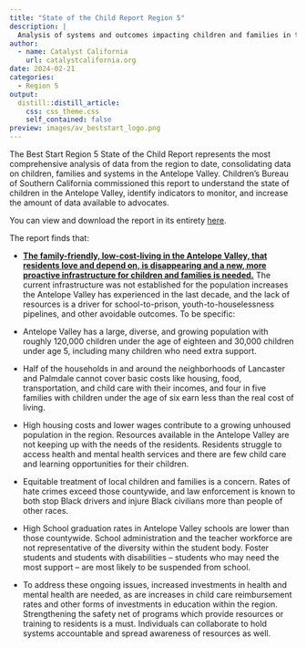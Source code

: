 ```yaml
---
title: "State of the Child Report Region 5"
description: |
  Analysis of systems and outcomes impacting children and families in the Antelope Valley. Report was commissioned by Children's Bureau of Southern California.
author:
  - name: Catalyst California
    url: catalystcalifornia.org
date: 2024-02-21
categories:
  - Region 5
output:
  distill::distill_article:
    css: css_theme.css
    self_contained: false
preview: images/av_beststart_logo.png
---
```


The Best Start Region 5 State of the Child Report represents the most comprehensive analysis of data from the region to date, consolidating data on children, families and systems in the Antelope Valley. Children’s Bureau of Southern California commissioned this report to understand the state of children in the Antelope Valley, identify indicators to monitor, and increase the amount of data available to advocates. 

You can view and download the report in its entirety [here](https://www.all4kids.org/wp-content/uploads/2023/08/Region5_StateOfTheChildReport_2023_Final_Web2-1.pdf).

The report finds that:

* [**The family-friendly, low-cost-living in the Antelope Valley, that residents love and depend on, is disappearing and a new, more proactive infrastructure for children and families is needed.**](https://www.racecounts.org/palmdale-once-affordable-for-families/) The current infrastructure was not established for the population increases the Antelope Valley has experienced in the last decade, and the lack of resources is a driver for school-to-prison, youth-to-houselessness pipelines, and other avoidable outcomes. To be specific: 

* Antelope Valley has a large, diverse, and growing population with roughly 120,000 children under the age of eighteen and 30,000 children under age 5, including many children who need extra support.
* Half of the households in and around the neighborhoods of Lancaster and Palmdale cannot cover basic costs like housing, food, transportation, and child care with their incomes, and four in five families with children under the age of six earn less than the real cost of living.
* High housing costs and lower wages contribute to a growing unhoused population in the region. Resources available in the Antelope Valley are not keeping up with the needs of the residents. Residents struggle to access health and mental health services and there are few child care and learning opportunities for their children.
* Equitable treatment of local children and families is a concern. Rates of hate crimes exceed those countywide, and law enforcement is known to both stop Black drivers and injure Black civilians more than people of other races.
* High School graduation rates in Antelope Valley schools are lower than those countywide. School administration and the teacher workforce are not representative of the diversity within the student body. Foster students and students with disabilities – students who may need the most support – are most likely to be suspended from school.
* To address these ongoing issues, increased investments in health and mental health are needed, as are increases in child care reimbursement rates and other forms of investments in education within the region. Strengthening the safety net of programs which provide resources or training to residents is a must. Individuals can collaborate to hold systems accountable and spread awareness of resources as well.
